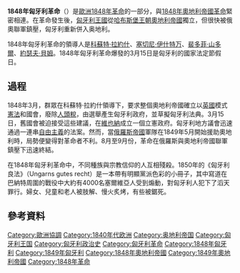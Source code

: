 {{Infobox military conflict
|conflict=1848年匈牙利革命
|partof=[[1848年革命|1848年革命]]
|image=[[File:March15.jpg|275px]]
|caption=匈牙利畫家[[齊析|齊析]]（Mihály Zichy）所繪之1848年匈牙利革命
|date=1848年3月15日 – 1849年10月4日
|place=[[匈牙利王國|匈牙利王國]]、[[奧地利帝國|奧地利帝國]]
|result=俄羅斯帝國與奧地利帝國勝利
|combatant1={{flagicon|Austrian Empire}} [[奧地利帝國|奧地利帝國]]
* [[File:Croatia-1848.gif|border]] [[克羅埃西亞王國|克羅埃西亞王國]]
* [[File:Flag_of_Serbian_Vojvodina.svg|border]] [[匈牙利斯洛文尼亞人|匈牙利斯洛文尼亞人]]
* [[File:SlovenskaVlajka1848.png|border]] [[斯洛伐克國家議會|斯洛伐克國家議會]]
* [[File:Banner-Ruthenische-Nationalgarde-1848.JPG|border]] {{link-uk|Chief Rus' Council|Головна Руська Рада}}
* [[File:Flag_of_Bohemia.svg|border]] [[捷克人|捷克人]]、[[摩拉維亞人|摩拉維亞人]]
* [[外西凡尼亞薩克森人|外西凡尼亞薩克森人]]
[[File:Civil_Flag_of_Serbia.svg|border]] [[塞爾維亞公國|塞爾維亞公國]]
<br>{{flagicon|Russian Empire}} [[俄羅斯帝國|俄羅斯帝國]]
|combatant2=[[File:Flag_of_Hungary_(1867-1918).svg|border]] [[匈牙利王國|匈牙利王國]]
* [[匈牙利斯洛文尼亞人|匈牙利斯洛文尼亞人]]
* Hungarian-party Slovaks
* [[盧森尼亞人|盧森尼亞人]]
* [[喀爾巴阡德國人|喀爾巴阡德國人]]
* [[匈牙利德國人|匈牙利德國人]]
* [[布根蘭邦克羅埃西亞人|布根蘭邦克羅埃西亞人]] and [[梅吉穆列縣|梅吉穆列縣]]
* Šokci、Bunjevci
* [[巴納特保加利亞人|巴納特保加利亞人]]
[[File:Flag_of_Poland.svg|border]] [[波蘭王國|波蘭王國]]<br>*{{flagicon|Prussia|1701}} [[德國|德國]]與[[維也納|維也納]]<br>[[File:Olasz_légió_zászló_1849_1.jpg|border]] [[義大利|義大利]]
|commander1=
{{flagicon|Austrian Empire}} [[斐迪南一世_(奥地利皇帝)|斐迪南一世]]<br>
{{flagicon|Austrian Empire}} [[弗朗茨·约瑟夫一世|弗朗茨·约瑟夫一世]](斐迪南之侄)<br>
{{flagicon|Austrian Empire}} [[阿尔弗雷德_(温迪施格雷茨亲王)|阿尔弗雷德 (温迪施格雷茨亲王)]]<br>
{{flagicon|Austrian Empire}} [[Ludwig_von_Welden|Ludwig von Welden]]<br>
{{flagicon|Austrian Empire}} [[Julius_Jacob_von_Haynau|Julius Jacob von Haynau]]<br>
{{flagicon|Austrian Empire}}[[File:Croatia-1848.gif|border]] [[约瑟夫·耶拉西奇|约瑟夫·耶拉西奇]]<br>
{{flagicon|Austrian Empire}}[[File:Flag_of_Serbian_Vojvodina.svg|border]] [[Josif_Rajačić|Josif Rajačić]]<br>
{{flagicon|Austrian Empire}}[[File:Flag_of_Serbian_Vojvodina.svg|border]] [[Stevan_Šupljikac|Stevan Šupljikac]] {{KIA}}<br>
{{flagicon|Austrian Empire}}[[File:SlovenskaVlajka1848.png|border]] [[路德维托·史都尔|路德维托·史都尔]]<br>
{{flagicon|Austrian Empire}}[[File:SlovenskaVlajka1848.png|border]] [[Jozef_Miloslav_Hurban|Jozef Miloslav Hurban]]<br>
{{flagicon|Austrian Empire}}[[File:SlovenskaVlajka1848.png|border]] [[Michal_Miloslav_Hodža|Michal Miloslav Hodža]]<br>
{{flagicon|Austrian Empire}}[[File:Banner-Ruthenische-Nationalgarde-1848.JPG|border]] [[Hryhory_Yakhymovych|Hryhory Yakhymovych]]<br>
{{flagicon|Russian Empire}} [[尼古拉一世_(俄国)|尼古拉一世 (俄国)]]<br>
{{flagicon|Russian Empire}} [[伊萬·帕斯克維奇|伊萬·帕斯克維奇]]
|commander2=
[[File:Flag_of_Hungarian_Revolution_of_1848.png|border]] [[科蘇特·拉約什|科蘇特·拉約什]]<br>
[[File:Flag_of_Hungarian_Revolution_of_1848.png|border]] [[包贾尼·拉约什|包贾尼·拉约什]] {{POW}}<br />
[[File:Flag_of_Hungarian_Revolution_of_1848.png|border]] [[格尔盖伊·亚瑟|格尔盖伊·亚瑟]] {{POW}}<br />
[[File:Flag_of_Hungarian_Revolution_of_1848.png|border]] [[凱羅帝·克拉普卡|凱羅帝·克拉普卡]]<br />
[[File:Flag_of_Hungarian_Revolution_of_1848.png|border]] [[János_Damjanich|János Damjanich]]<br />
[[File:Flag_of_Hungarian_Revolution_of_1848.png|border]] [[Lajos_Aulich|Lajos Aulich]]<br />
{{flagicon|Poland}} [[Henryk_Dembiński|Henryk Dembiński]]<br />
{{flagicon|Poland}} [[約瑟夫·貝姆|約瑟夫·貝姆]]<br />
{{flagicon|Poland}} Józef Wysocki<br />
{{flagicon|Prussia|1701}} Peter Giron<br />
[[File:Olasz_légió_zászló_1849_1.jpg|border]] Alessandro Monti
|strength1= 
|strength2= 1849年 : 170,000人<ref>A Global Chronology of Conflict: From the Ancient World to the Modern Middle ... , by Spencer C. Tucker, 2009 p. 1188</ref>
}}
{{Campaignbox 1848年匈牙利革命}}

'''1848年匈牙利革命'''（{{lang-hu|1848–49-es forradalom és szabadságharc}}）是[[歐洲|歐洲]][[1848年革命|1848年革命]]的一部分，與[[1848年奧地利帝國革命|1848年奧地利帝國革命]]緊密相連。在革命發生後，[[匈牙利王國|匈牙利王國]]從[[哈布斯堡王朝|哈布斯堡王朝]][[奧地利帝國|奧地利帝國]]獨立，但很快被俄奧聯軍鎮壓，匈牙利重新併入奥地利。

1848年匈牙利革命的領導人是[[科蘇特·拉約什|科蘇特·拉約什]]、[[塞切尼·伊什特万|塞切尼·伊什特万]]、[[裴多菲·山多爾|裴多菲·山多爾]]、[[約瑟夫·貝姆|約瑟夫·貝姆]]。1848年匈牙利革命爆發的3月15日是匈牙利的國家法定節假日。

==過程==
1848年3月，群眾在科蘇特·拉約什領導下，要求整個奧地利帝國確立以[[英國|英國]]模式[[憲法|憲法]]和國會，廢除[[人頭稅|人頭稅]]，由選舉產生匈牙利政府，並草擬匈牙利法典。3月15日，舊國會被迫接受這些建議，在[[維也納|維也納]]成立一個立憲政府。匈牙利地方議會迅速通過一連串[[自由主義|自由主義]]的法案。然而，當[[俄羅斯帝國|俄羅斯帝國]]軍隊在1849年5月開始援助奧地利時，局勢便變得對革命者不利。8月至9月份，革命在俄羅斯與奧地利帝國聯軍鎮壓下迅速終結。

在1848年匈牙利革命中，不同種族與宗教信仰的人互相殘殺。1850年的《匈牙利良法》（Ungarns gutes recht）是一本帶有明顯黨派色彩的小冊子，其中寫道在巴納特周圍的戰役中大約有4000名塞爾維亞人受到煽動，對匈牙利人犯下了滔天罪行。婦女、兒童和老人被肢解、慢火炙烤，有些被鋸死。

==參考資料==
{{Reflist|2}}

{{1848年革命}}
[[Category:歐洲協調|Category:歐洲協調]]
[[Category:1840年代欧洲|Category:1840年代欧洲]]
[[Category:奥地利帝国|Category:奥地利帝国]]
[[Category:匈牙利王国|Category:匈牙利王国]]
[[Category:匈牙利政治史|Category:匈牙利政治史]]
[[Category:匈牙利革命|Category:匈牙利革命]]
[[Category:1848年匈牙利|Category:1848年匈牙利]]
[[Category:1849年匈牙利|Category:1849年匈牙利]]
[[Category:1848年奧地利帝國|Category:1848年奧地利帝國]]
[[Category:1849年奧地利帝國|Category:1849年奧地利帝國]]
[[Category:1848年革命|Category:1848年革命]]